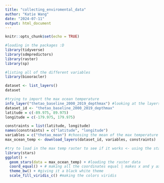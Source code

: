 ```yaml
---
title: "collecting_enviromental_data"
author: "Katie Wang"
date: "2024-07-11"
output: html_document
---
```


```r
knitr::opts_chunk$set(echo = TRUE)
```


```r
#loading in the packages :D
library(tidyverse)
library(sdmpredictors)
library(raster)
library(sp)
```

```r
#listing all of the different variables 
library(biooracler)

dataset <- list_layers()
dataset
```

```r
#trying to import the max ocean temperature
info_layer("thetao_baseline_2000_2019_depthmax") #looking at the layers of oceantemp max
dataset_id <- "thetao_baseline_2000_2019_depthmax"
latitude = c(-89.975, 89.975)
longitude = c(-179.975, 179.975)

constraints = list(latitude, longitude)
names(constraints) = c("latitude", "longitude")
variables = c("thetao_mean") #choosing the mean of the max temperature 
max_ocean_temp <- download_layers(dataset_id, variables, constraints)
```
```r
#try to load in the max temp raster to see if it works <- using the star package
library(stars)
ggplot() +
  geom_stars(data = max_ocean_temp) + #loading the raster data 
  coord_equal() + # making all the coordinates equal | makes x and y axis the same length
  theme_bw() + #giving it a black white theme
  scale_fill_viridis_c() #making the colors viridis 

```



